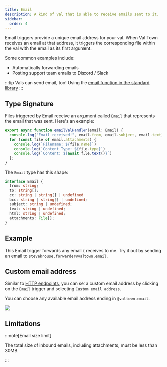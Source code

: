 ```yaml
---
title: Email
description: A kind of val that is able to receive emails sent to it.
sidebar:
  order: 4
---
```



Email triggers provide a unique email address for your val. When Val Town
receives an email at that address, it triggers the corresponding file within the val with the email as its first argument.

Some common examples include:
- Automatically forwarding emails
- Posting support team emails to Discord / Slack

:::tip
Vals can send email, too! Using the [email function in the standard library](/std/email)
:::

## Type Signature

Files triggered by Email receive an argument called `Email` that represents the email that was sent. Here's an example:

```ts title="Example"
export async function emailValHandler(email: Email) {
  console.log("Email received!", email.from, email.subject, email.text);
  for (const file of email.attachments) {
    console.log(`Filename: ${file.name}`)
    console.log(`Content Type: ${file.type}`)
    console.log(`Content: ${await file.text()}`)
  };
}
```

The `Email` type has this shape:

```ts
interface Email {
  from: string; 
  to: string[];
  cc: string | string[] | undefined;
  bcc: string | string[] | undefined;
  subject: string | undefined;
  text: string | undefined;
  html: string | undefined;
  attachments: File[];
}
```

## Example

This Email trigger forwards any email it receives to me. Try it out by sending an email to `stevekrouse.forwarder@valtown.email`.

<Val url="https://www.val.town/embed/x/valdottown/forwarder/forwarder" />

## Custom email address

Similar to [HTTP endpoints](../../vals/http/custom-subdomains/), you can set a custom email address by clicking on the `Email` trigger and selecting `Custom email address`.

You can choose any available email address ending in `@valtown.email`.

![](./custom-email-add.png)

## Limitations

:::note[Email size limit]

The total size of inbound emails, including attachments, must be less than 30MB.

:::
